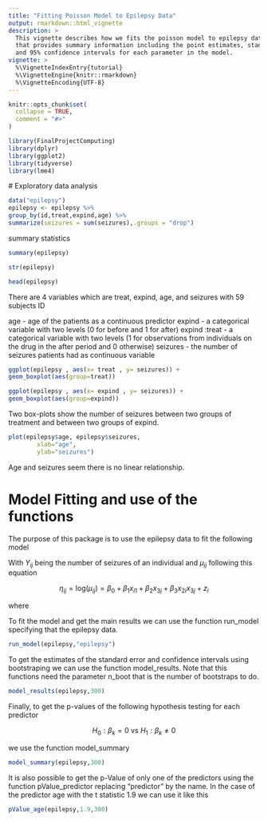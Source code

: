```yaml
---
title: "Fitting Poisson Model to Epilepsy Data"
output: rmarkdown::html_vignette
description: >
  This vignette describes how we fits the poisson model to epilepsy data with a funtion 
  that provides summary information including the point estimates, standard erros, 
  and 95% confidence intervals for each parameter in the model.
vignette: >
  %\VignetteIndexEntry{tutorial}
  %\VignetteEngine{knitr::rmarkdown}
  %\VignetteEncoding{UTF-8}
---
```


```r
knitr::opts_chunk$set(
  collapse = TRUE,
  comment = "#>"
)
```

```r
library(FinalProjectComputing)
library(dplyr)
library(ggplot2)
library(tidyverse)
library(lme4)
```



 # Exploratory data analysis
 
```r
data("epilepsy")
epilepsy <- epilepsy %>%
group_by(id,treat,expind,age) %>%
summarize(seizures = sum(seizures),.groups = "drop")
```


summary statistics
```r
summary(epilepsy)
```
```r
str(epilepsy)
```
```r
head(epilepsy)
```
There are 4 variables which are treat, expind, age, and seizures with 59 subjects ID

age - age of the patients as a continuous predictor
expind - a categorical variable with two levels (0 for before and 1 for after)
expind :treat - a categorical variable with two levels (1 for observations from individuals on the drug in the after period and 0 otherwise)
seizures - the number of seizures patients had as continuous variable

```r
ggplot(epilepsy , aes(x= treat , y= seizures)) +
geom_boxplot(aes(group=treat))
```
```r
ggplot(epilepsy , aes(x= expind , y= seizures)) +
geom_boxplot(aes(group=expind))
```
Two box-plots show the number of seizures between two groups of treatment and 
between two groups of expind.

```r
plot(epilepsy$age, epilepsy$seizures,
        xlab="age",
        ylab="seizures")
```
Age and seizures seem there is no linear relationship. 


# Model Fitting and use of the functions

The purpose of this package is to use the epilepsy data to fit the following model

\begin{equation*}
    Y_{ij} \sim \mathrm{Poisson}(\mathrm{exp}(\mu_{ij})) 
\end{equation*}

With $Y_{ij}$ being the number of seizures of an individual and $\mu_{ij}$ following this equation

$$
    \eta_{ij} =\mathrm{log}(\mu_{ij}) = \beta_0 + \beta_1 x_{i1} + \beta_2 x_{3j} + \beta_3 x_{2i}x_{3j} + z_i
$$

where 
\begin{align*}
    x_{i1} & = \text{ Age of patient} \\
    x_{2i} & = \text{ 0 if placebo, 1 otherwise} \\
    x_{3j} & = \text{0 before treatment, 1 after} \\
    z_i & = \text{Random effect with mean 0 and unknown variance}
\end{align*}

To fit the model and get the main results we can use the function run_model specifying that the epilepsy data.

```r
run_model(epilepsy,"epilepsy")
```

To get the estimates of the standard error and confidence intervals using bootstraping we can use the function model_results. Note that this functions need the parameter n_boot that is the number of bootstraps to do.

```r
model_results(epilepsy,300)
```

Finally, to get the p-values of the following hypothesis testing for each predictor

$$
H_0: \beta_k = 0 \text{ vs } H_1: \beta_k \neq 0
$$

we use the function model_summary

```r
model_summary(epilepsy,300)
```

It is also possible to get the p-Value of only one of the predictors using the function pValue_predictor replacing "predictor" by the name. In the case of the predictor age with the t statistic 1.9 we can use it like this

```r
pValue_age(epilepsy,1.9,300)
```


